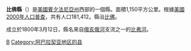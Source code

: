 {{Otheruses|比佛縣|subject=美國賓夕法尼亞州的一個縣|other=同名的縣}}
{{Infobox U.S. County|
 county  = 比佛縣|
 state = 賓夕法尼亞州 |
 en county  = Beaver County|
 en state = Pennsylvania |
 seal =  |
 map = Map of Pennsylvania highlighting Beaver County.svg |
 map size = 225|
 founded = 1800年3月12日|
 seat = [[Beaver,_Pennsylvania|Beaver]] |
 largest city = [[Aliquippa,_Pennsylvania|Aliquippa]] | 
 area_total_sq_mi =444 |
 area_land_sq_mi =434 |
 area_water_sq_mi =10 |
 area percentage = 2.18% |
 census yr = 2000|
 pop = 181412 |
 density_km2 =161|
 web = www.co.beaver.pa.us|
|}}
'''比佛縣'''（{{lang-en|Beaver County}}）是[[美國|美國]][[賓夕法尼亞州|賓夕法尼亞州]]西部的一個縣。面積1,150平方公里。根據[[美國2000年人口普查|美國2000年人口普查]]，共有人口181,412。縣治[[比佛_(賓夕法尼亞州)|比佛]]。

成立於1800年3月12日，縣名來自[[俄亥俄河|俄亥俄河]]支流之一的[[比弗河_(宾夕法尼亚州)|比弗河]]。
{{Pennsylvania-stub}}
{{Pennsylvania}}

[[Category:賓夕法尼亞州行政區劃|B]]
[[Category:阿巴拉契亚地区的县|Category:阿巴拉契亚地区的县]]